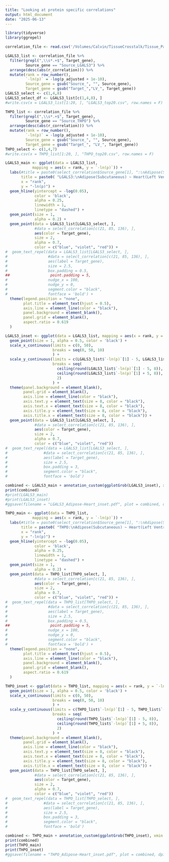```yaml
---
title: "Looking at protein specific correlations"
output: html_document
date: "2025-06-13"
---
```


```r
library(tidyverse)
library(ggrepel)

correlation_file <- read.csv('/Volumes/Calvin/TissueCrosstalk/Tissue_Pairs/Adipose - Subcutaneous_to_Heart - Left Ventricle/Correlation_results.csv')
```

```r
LGALS3_list <- correlation_file %>%
  filter(grepl(",\\s*.+$", Target_gene),
         Source_gene == "Source_LGALS3") %>%
  arrange(desc(abs(r_correlation))) %>%
  mutate(rank = row_number(),
         `-ln(p)` = -log(p_adjusted + 1e-10),
         Source_gene = gsub("Source_", "", Source_gene),
         Target_gene = gsub("Target_","LV_", Target_gene))
LGALS3_select <- c(1,4,8)
LGALS3_select_df <- LGALS3_list[c(1,4,8), ]
#write.csv(x = LGALS3_list[1:20, ], "LGALS3_top20.csv", row.names = F)
```

```r
THPO_list <- correlation_file %>%
  filter(grepl(",\\s*.+$", Target_gene),
         Source_gene == "Source_THPO") %>%
  arrange(desc(abs(r_correlation))) %>%
  mutate(rank = row_number(),
         `-ln(p)` = -log(p_adjusted + 1e-10),
         Source_gene = gsub("Source_", "", Source_gene),
         Target_gene = gsub("Target_", "LV_", Target_gene))
THPO_select <- c(1,4,7)
#write.csv(x = THPO_list[1:20, ], "THPO_top20.csv", row.names = F)
```

```r

LGALS3_main <- ggplot(data = LGALS3_list,
            mapping = aes(x = rank, y = `-ln(p)`)) +
  labs(#title = paste0(select_correlation$Source_gene[1], ":\nAdipose(Subcutaneous) ~ Heart(Left Ventricle)"),
       title = paste0( "LGALS3:\nAdipose(Subcutaneous) ~ Heart(Left Ventricle)"),
       x = "rank",
       y = "-ln(p)") +
  geom_hline(yintercept = -log(0.05), 
             color = 'black', 
             alpha = 0.25,
             linewidth = 1,
             linetype = "dashed") +
  geom_point(size = 1, 
             alpha = 0.2) +
  geom_point(data = LGALS3_list[LGALS3_select, ],
             #data = select_correlation[c(21, 85, 136), ],
             aes(color = Target_gene),
             size = 2,
             alpha = 0.7,
             color = c("blue", "violet", "red")) +
#  geom_text_repel(data = LGALS3_list[LGALS3_select, ],
#                  #data = select_correlation[c(21, 85, 136), ],
#                  aes(label = Target_gene),
#                  size = 2.5,
#                  box.padding = 0.5,
##                  point.padding = 5,
#                  nudge_x = 100,
#                  nudge_y = 0, 
#                  segment.color = "black",
#                  fontface = 'bold') +
  theme(legend.position = "none",
        plot.title = element_text(hjust = 0.5),
        axis.line = element_line(color = "black"),
        panel.background = element_blank(),
        panel.grid = element_blank(), 
        aspect.ratio = 0.619
  )

LGALS3_inset <- ggplot(data = LGALS3_list, mapping = aes(x = rank, y = `-ln(p)`)) +
  geom_point(size = 1, alpha = 0.5, color = 'black') +
  scale_x_continuous(limits = c(0, 50), 
                     breaks = seq(0, 50, 10)
                     ) +
  scale_y_continuous(limits = c(LGALS3_list$`-ln(p)`[1] - 5, LGALS3_list$`-ln(p)`[1] + 5), 
                     breaks = seq(
                       ceiling(round(LGALS3_list$`-ln(p)`[1] - 5, 8)), 
                       ceiling(round(LGALS3_list$`-ln(p)`[1] + 5, 8)), 
                       2)
                     ) +
  theme(panel.background = element_blank(),
        panel.grid = element_blank(),
        axis.line = element_line(color = "black"),
        axis.text.y = element_text(size = 8, color = "black"),
        axis.text.x = element_text(size = 8, color = "black"),
        axis.title.y = element_text(size = 8, color = "black"),
        axis.title.x = element_text(size = 8, color = "black")) +
  geom_point(data = LGALS3_list[LGALS3_select, ],
             #data = select_correlation[c(21, 85, 136), ],
             aes(color = Target_gene),
             size = 2,
             alpha = 0.7,
             color = c("blue", "violet", "red")) 
#  geom_text_repel(data = LGALS3_list[LGALS3_select, ],
#                #data = select_correlation[c(21, 85, 136), ],
#                aes(label = Target_gene),
#                size = 2.5,
#                box.padding = 3,
#                segment.color = "black",
#                fontface = 'bold') 

combined <- LGALS3_main + annotation_custom(ggplotGrob(LGALS3_inset), xmin = 250, xmax = 550, ymin = 5, ymax = 20)
print(combined)
#print(LGALS3_main)
#print(LGALS3_inset)
#ggsave(filename = "LGALS3_Adipose-Heart_inset.pdf", plot = combined, dpi = 300)

```
```r

THPO_main <- ggplot(data = THPO_list,
            mapping = aes(x = rank, y = `-ln(p)`)) +
  labs(#title = paste0(select_correlation$Source_gene[1], ":\nAdipose(Subcutaneous) ~ Heart(Left Ventricle)"),
       title = paste0( "THPO:\nAdipose(Subcutaneous) ~ Heart(Left Ventricle)"),
       x = "rank",
       y = "-ln(p)") +
  geom_hline(yintercept = -log(0.05), 
             color = 'black', 
             alpha = 0.25,
             linewidth = 1,
             linetype = "dashed") +
  geom_point(size = 1, 
             alpha = 0.2) +
  geom_point(data = THPO_list[THPO_select, ],
             #data = select_correlation[c(21, 85, 136), ],
             aes(color = Target_gene),
             size = 2,
             alpha = 0.7,
             color = c("blue", "violet", "red")) +
#  geom_text_repel(data = THPO_list[THPO_select, ],
#                  #data = select_correlation[c(21, 85, 136), ],
#                  aes(label = Target_gene),
#                  size = 2.5,
#                  box.padding = 0.5,
##                  point.padding = 5,
#                  nudge_x = 100,
#                  nudge_y = 0, 
#                  segment.color = "black",
#                  fontface = 'bold') +
  theme(legend.position = "none",
        plot.title = element_text(hjust = 0.5),
        axis.line = element_line(color = "black"),
        panel.background = element_blank(),
        panel.grid = element_blank(), 
        aspect.ratio = 0.619
  )

THPO_inset <- ggplot(data = THPO_list, mapping = aes(x = rank, y = `-ln(p)`)) +
  geom_point(size = 1, alpha = 0.5, color = 'black') +
  scale_x_continuous(limits = c(0, 50), 
                     breaks = seq(0, 50, 10)
                     ) +
  scale_y_continuous(limits = c(THPO_list$`-ln(p)`[1] - 5, THPO_list$`-ln(p)`[1] + 5), 
                     breaks = seq(
                       ceiling(round(THPO_list$`-ln(p)`[1] - 5, 8)), 
                       ceiling(round(THPO_list$`-ln(p)`[1] + 5, 8)), 
                       2)
                     ) +
  theme(panel.background = element_blank(),
        panel.grid = element_blank(),
        axis.line = element_line(color = "black"),
        axis.text.y = element_text(size = 8, color = "black"),
        axis.text.x = element_text(size = 8, color = "black"),
        axis.title.y = element_text(size = 8, color = "black"),
        axis.title.x = element_text(size = 8, color = "black")) +
  geom_point(data = THPO_list[THPO_select, ],
             #data = select_correlation[c(21, 85, 136), ],
             aes(color = Target_gene),
             size = 2,
             alpha = 0.7,
             color = c("blue", "violet", "red")) 
#  geom_text_repel(data = THPO_list[THPO_select, ],
#                #data = select_correlation[c(21, 85, 136), ],
#                aes(label = Target_gene),
#                size = 2.5,
#                box.padding = 3,
#                segment.color = "black",
#                fontface = 'bold') 

combined <- THPO_main + annotation_custom(ggplotGrob(THPO_inset), xmin = 250, xmax = 550, ymin = 5, ymax = 20)
print(combined)
print(THPO_main)
print(THPO_inset)
#ggsave(filename = "THPO_Adipose-Heart_inset.pdf", plot = combined, dpi = 300)

```
